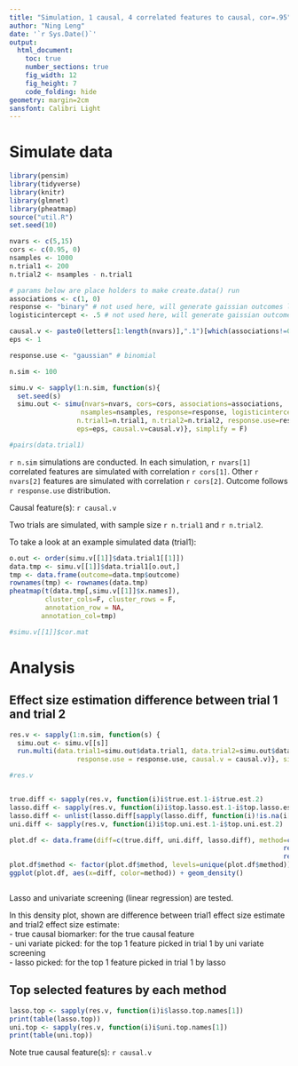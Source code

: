 ```yaml
---
title: "Simulation, 1 causal, 4 correlated features to causal, cor=.95"
author: "Ning Leng"
date: '`r Sys.Date()`'
output: 
  html_document:
    toc: true
    number_sections: true
    fig_width: 12
    fig_height: 7
    code_folding: hide
geometry: margin=2cm
sansfont: Calibri Light
---
```


# Simulate data
```r
library(pensim)
library(tidyverse)
library(knitr)
library(glmnet)
library(pheatmap)
source("util.R")
set.seed(10)
```

```r
nvars <- c(5,15)
cors <- c(0.95, 0)
nsamples <- 1000
n.trial1 <- 200
n.trial2 <- nsamples - n.trial1

# params below are place holders to make create.data() run
associations <- c(1, 0) 
response <- "binary" # not used here, will generate gaissian outcomes later
logisticintercept <- .5 # not used here, will generate gaissian outcomes later

causal.v <- paste0(letters[1:length(nvars)],".1")[which(associations!=0)] # causal ones are named a.1, b.1...
eps <- 1

response.use <- "gaussian" # binomial

n.sim <- 100

simu.v <- sapply(1:n.sim, function(s){
  set.seed(s)
  simu.out <- simu(nvars=nvars, cors=cors, associations=associations, 
                  nsamples=nsamples, response=response, logisticintercept=logisticintercept, 
                 n.trial1=n.trial1, n.trial2=n.trial2, response.use=response.use, 
                 eps=eps, causal.v=causal.v)}, simplify = F)

#pairs(data.trial1)
```


`r n.sim` simulations are conducted. In each simulation, `r nvars[1]` correlated features are simulated with correlation `r cors[1]`. Other `r nvars[2]` features are simulated with correlation `r cors[2]`. Outcome follows `r response.use` distribution.

Causal feature(s): `r causal.v`

Two trials are simulated, with sample size `r n.trial1` and `r n.trial2`. 

To take a look at an example simulated data (trial1):


```r
o.out <- order(simu.v[[1]]$data.trial1[[1]])
data.tmp <- simu.v[[1]]$data.trial1[o.out,]
tmp <- data.frame(outcome=data.tmp$outcome)
rownames(tmp) <- rownames(data.tmp)
pheatmap(t(data.tmp[,simu.v[[1]]$x.names]),
         cluster_cols=F, cluster_rows = F,
         annotation_row = NA,
        annotation_col=tmp)

#simu.v[[1]]$cor.mat
```

# Analysis

## Effect size estimation difference between trial 1 and trial 2

```r

res.v <- sapply(1:n.sim, function(s) {
  simu.out <- simu.v[[s]]
  run.multi(data.trial1=simu.out$data.trial1, data.trial2=simu.out$data.trial2, x.names=simu.out$x.names,
                 response.use = response.use, causal.v = causal.v)}, simplify = F)

#res.v


true.diff <- sapply(res.v, function(i)i$true.est.1-i$true.est.2)
lasso.diff <- sapply(res.v, function(i)i$top.lasso.est.1-i$top.lasso.est.2)
lasso.diff <- unlist(lasso.diff[sapply(lasso.diff, function(i)!is.na(i[1]))])
uni.diff <- sapply(res.v, function(i)i$top.uni.est.1-i$top.uni.est.2)

plot.df <- data.frame(diff=c(true.diff, uni.diff, lasso.diff), method=c(rep("true causal biomarker", length(true.diff)),
                                                                     rep("uni variate picked", length(uni.diff)),
                                                                     rep("lasso picked", length(lasso.diff))))
plot.df$method <- factor(plot.df$method, levels=unique(plot.df$method))
ggplot(plot.df, aes(x=diff, color=method)) + geom_density()



```

Lasso and univariate screening (linear regression) are tested.

In this density plot, shown are difference between trial1 effect size estimate and trial2 effect size estimate:  
- true causal biomarker: for the true causal feature  
- uni variate picked: for the top 1 feature picked in trial 1 by uni variate screening  
- lasso picked: for the top 1 feature picked in trial 1 by lasso  

## Top selected features by each method

```r
lasso.top <- sapply(res.v, function(i)i$lasso.top.names[1])
print(table(lasso.top))
uni.top <- sapply(res.v, function(i)i$uni.top.names[1])
print(table(uni.top))
```

Note true causal feature(s): `r causal.v`